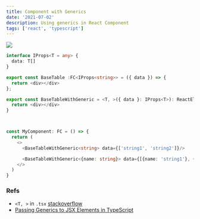 ```yaml
---
title: Component with Generics
date: '2021-07-02'
description: Using generics in React Component
tags: ['react', 'typescript']
---
```


![](https://i.imgur.com/aXqNK9N.png)

```typescript
interface IProps<T = any> {
  data: T[]
}

export const BaseTable :FC<IProps<string>> = ({ data }) => {
  return <div></div>
};

export const BaseTableWithGeneric = <T, >({ data }: IProps<T>): ReactElement => {
  return <div></div>
}



const MyComponent: FC = () => {
  return (
    <>
      <BaseTableWithGeneric<string> data={['string1', 'string2']}/>

      <BaseTableWithGeneric<{name: string}> data={[{name: 'string1'}, {name: 'string2'}]}/>
    </>
  )
}
```

### Refs

- `<T, >` in `.tsx` [stackoverflow](https://stackoverflow.com/questions/32308370/what-is-the-syntax-for-typescript-arrow-functions-with-generics)
- [Passing Generics to JSX Elements in TypeScript](https://mariusschulz.com/blog/passing-generics-to-jsx-elements-in-typescript)
